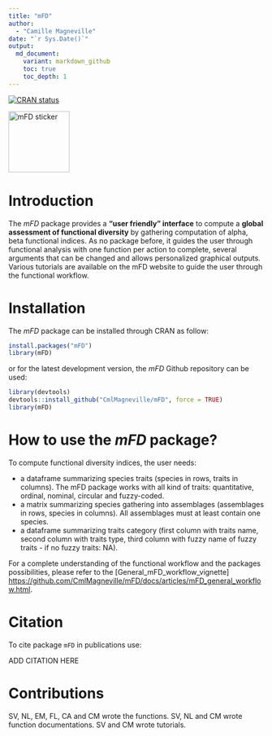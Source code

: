 ```yaml
---
title: "mFD"
author:
  - "Camille Magneville"
date: "`r Sys.Date()`"
output:
  md_document:
    variant: markdown_github
    toc: true
    toc_depth: 1
---
```



<!-- badges: start -->
[![CRAN status](https://www.r-pkg.org/badges/version/mFD)](https://CRAN.R-project.org/package=mFD)
<!-- badges: end -->

<img src = "man/figures/mFDsticker.png" width = 120 alt = "mFD sticker"/>


# Introduction

The *mFD* package provides a **"user friendly" interface** to compute a **global assessment of functional diversity** by gathering computation of alpha, beta functional indices. As no package before, it guides the user through functional analysis with one function per action to complete, several arguments that can be changed and allows personalized graphical outputs. Various tutorials are available on the mFD website to guide the user through the functional workflow.


# Installation

The *mFD* package can be installed through CRAN as follow:
```r
install.packages("mFD")
library(mFD)
```
or for the latest development version, the *mFD* Github repository can be used:
```r
library(devtools)
devtools::install_github("CmlMagneville/mFD", force = TRUE)
library(mFD)
```


# How to use the *mFD* package?

To compute functional diversity indices, the user needs:

  * a dataframe summarizing species traits (species in rows, traits in columns). The mFD package works with all kind of traits: quantitative, ordinal, nominal, circular and fuzzy-coded.
  * a matrix summarizing species gathering into assemblages (assemblages in rows, species in columns). All assemblages must at least contain one species.
  * a dataframe summarizing traits category (first column with traits name, second column with traits type, third column with fuzzy name of fuzzy traits - if no fuzzy traits: NA).

For a complete understanding of the functional workflow and the packages possibilities, please refer to the [General_mFD_workflow_vignette] <https://github.com/CmlMagneville/mFD/docs/articles/mFD_general_workflow.html>.


# Citation

To cite package `mFD` in publications use:

 ADD CITATION HERE
 
 
# Contributions
SV, NL, EM, FL, CA and CM wrote the functions. SV, NL and CM wrote function documentations. SV and CM wrote tutorials. 
